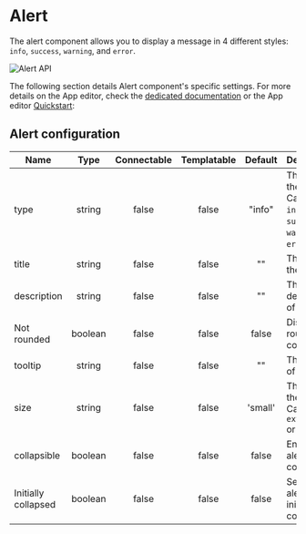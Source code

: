 
# Alert

The alert component allows you to display a message in 4 different styles: `info`, `success`, `warning`, and `error`.

![Alert API](../../assets/apps/4_app_component_library/alert.png.webp)

The following section details Alert component's specific settings. For more details on the App editor, check the [dedicated documentation](../0_app_editor/index.mdx) or the App editor [Quickstart](../../getting_started/7_apps_quickstart/index.mdx):

<div className="grid grid-cols-2 gap-6 mb-4">
	<DocCard
		color="orange"
		title="App editor Documentation"
		description="The app editor is a low-code builder to create custom User Interfaces with a mix of drag-and-drop and code."
		href="/docs/apps/app_editor"
	/>
	<DocCard
		color="orange"
		title="Apps quickstart"
		description="Learn how to build your first app in a matter of minutes."
		href="/docs/getting_started/apps_quickstart"
	/>
</div>

## Alert configuration

| Name                |  Type   | Connectable | Templatable | Default | Description                                                             |
| ------------------- | :-----: | :---------: | :---------: | :-----: | ----------------------------------------------------------------------- |
| type                | string  |    false    |    false    | "info"  | The type of the alert. Can be `info`, `success`, `warning`, or `error`. |
| title               | string  |    false    |    false    |   ""    | The title of the alert.                                                 |
| description         | string  |    false    |    false    |   ""    | The description of the alert.                                           |
| Not rounded         | boolean |    false    |    false    |  false  | Disable rounded corners.                                                |
| tooltip             | string  |    false    |    false    |   ""    | The tooltip of the alert.                                               |
| size                | string  |    false    |    false    | 'small' | The size of the alert. Can be `extra small` or `small`.                 |
| collapsible         | boolean |    false    |    false    |  false  | Enable the alert to be collapsible.                                     |
| Initially collapsed | boolean |    false    |    false    |  false  | Set the alert to be initially collapsed.                                |

